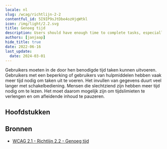 ```yaml
---
locale: nl
slug: /wcag/richtlijn-2-2
contentful_id: 5I9IP9sJtDbe4ozHjqWtkl
icon: /img/light/2.2.svg
title: Genoeg tijd
description: Users should have enough time to complete tasks, especially when using assistive technologies.
authors: [janjaap]
hide_title: true
date: 2022-06-16
last_update:
  date: 2024-03-01
---
```


<Hero
  title="Genoeg tijd"
  imageSrc="/img/light/2.2.svg"
  alt="WCAG 2.2 - Logo"
  prefix="Richtlijn 2.2"
/>

Gebruikers moeten in de door hen benodigde tijd taken kunnen uitvoeren. Gebruikers met een beperking of gebruikers van hulpmiddelen hebben vaak meer tijd nodig om taken uit te voeren. Het invullen van gegevens duurt veel langer met schakelbediening. Mensen die slechtziend zijn hebben meer tijd nodig om te lezen. Het moet daarom mogelijk zijn om tijdslimieten te verlengen en om afleidende inhoud te pauzeren.

## Hoofdstukken

<LinkList title="Hoofdstukken" isHighlighted={true}>
  <LinkListItem url="/nl/richtlijnen/wcag/succescriterium-2-2-1" title="Succescriterium 2.2.1 - Timing aanpasbaar" pageTitle="Timing aanpasbaar" shortDescription="Ensure everyone has enough time to complete tasks." icon="/img/light/2.2.1.svg" iconAlt="WCAG 2.2.1 - Logo"/>
  <LinkListItem url="/nl/richtlijnen/wcag/succescriterium-2-2-2" title="Succescriterium 2.2.2 - Pauzeren, stoppen, verbergen" pageTitle="Pauzeren, stoppen, verbergen" shortDescription="Ensure it is possible to pause, stop or hide moving parts on the screen." icon="/img/light/2.2.2.svg" iconAlt="WCAG 2.2.2 - Logo"/>
  <LinkListItem url="/nl/richtlijnen/wcag/succescriterium-2-2-3" title="Succescriterium 2.2.3 - Geen timing" pageTitle="Geen timing" shortDescription="Timing should not be an essential part of the event or activity presented by the content, except for non-interactive synchronized media and real-time events." icon="/img/light/2.2.3.svg" iconAlt="WCAG 2.2.3 icon"/>
  <LinkListItem url="/nl/richtlijnen/wcag/succescriterium-2-2-4" title="Succescriterium 2.2.4 - Onderbrekingen" pageTitle="Onderbrekingen" shortDescription="Interruptions can be postponed or suppressed by the user, except interruptions involving an emergency.  " icon="/img/light/2.2.4.svg" iconAlt="WCAG 2.2.4 icon"/>
  <LinkListItem url="/nl/richtlijnen/wcag/succescriterium-2-2-5" title="Succescriterium 2.2.5 - Herauthentisering" pageTitle="Herauthentisering" shortDescription="When an authenticated session expires, the user can continue the activity without loss of data after re-authenticating." icon="/img/light/2.2.5.svg" iconAlt="WCAG 2.2.5 icon"/>
  <LinkListItem url="/nl/richtlijnen/wcag/succescriterium-2-2-6" title="Succescriterium 2.2.6 - Time-outs" pageTitle="Time-outs" shortDescription="Users are warned of the duration of any user inactivity that could cause data loss, unless the data is preserved for more than 20 hours when the user does not take any actions." icon="/img/light/2.2.6.svg" iconAlt="WCAG 2.2.6 icon"/>
</LinkList>

## Bronnen

- [WCAG 2.1 - Richtlijn 2.2 - Genoeg tijd](https://www.w3.org/Translations/WCAG21-nl/#genoeg-tijd)
